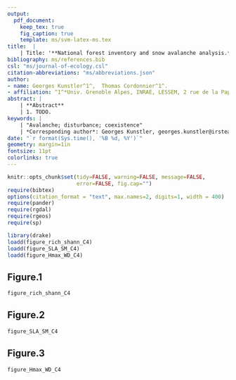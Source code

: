```yaml
---
output:
  pdf_document:
    keep_tex: true
    fig_caption: true
    template: ms/svm-latex-ms.tex
title:  |
    | Title: '**National forest inventory and snow avalanche analysis.**' 
bibliography: ms/references.bib
csl: "ms/journal-of-ecology.csl"
citation-abbreviations: "ms/abbreviations.json"
author:
- name: Georges Kunstler^1^,  Thomas Cordonnier^1^.
- affiliation: ^1^*Univ. Grenoble Alpes, INRAE, LESSEM, 2 rue de la Papeterie-BP 76, F-38402 St-Martin-d'Hères, France.* 
abstract: |
    | **Abstract** 
    | 1. TODO.
keywords: | 
    | "Avalanche; disturbance; coexistence"
    | *Corresponding author*: Georges Kunstler, georges.kunstler@irstea.fr, +33 4 76 76 27 61,  2 Rue de la Papeterie, 38402 Saint-Martin-d'Heres
date: "`r format(Sys.time(), '%B %d, %Y')`"
geometry: margin=1in
fontsize: 11pt
colorlinks: true
---
```


```r
knitr::opts_chunk$set(tidy=FALSE, warning=FALSE, message=FALSE,
                      error=FALSE, fig.cap="")
require(bibtex)
options(citation_format = "text", max.names=2, digits=1, width = 400)
require(pander)
require(rgdal)
require(rgeos)
require(sp)

```

```r
library(drake)
loadd(figure_rich_shann_C4)
loadd(figure_SLA_SM_C4)
loadd(figure_Hmax_WD_C4)
```

## Figure.1
```r
figure_rich_shann_C4
```

## Figure.2
```r
figure_SLA_SM_C4
```


## Figure.3
```r
figure_Hmax_WD_C4
```

